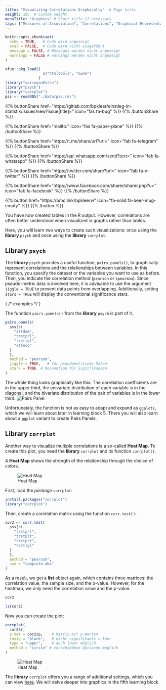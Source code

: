```yaml
---
title: "Visualizing Correlations Graphically"  # Page title
weight: 105  # Custom weight
menuTitle: "Graphics" # Short title if necessary
tags: ["Measures of Association", "Correlations", "Graphical Representation", "ggplot"]  # Tags describing the content of the page
---
```

```r
knitr::opts_chunk$set(
  echo = TRUE,   # Code wird angezeigt
  eval = FALSE,  # Code wird nicht ausgeführt
  message = FALSE, # Messages werden nicht angezeigt
  warnings = FALSE # warnings werden nicht angezeigt
)

xfun::pkg_load2(
                 c("htmltools", "mime")
               )
library("xaringanExtra")
library("psych")
library("corrplot")
pss <- readRDS("./data/pss.rds")
```

{{% buttonShare href=\"https\:\/\/gitlab.com\/bpkleer\/einstieg-in-statistik\/issues\/new?issue[title]=\" icon=\"fas fa-bug\" %}} {{% /buttonShare %}} 

{{% buttonShare href=\"mailto\:\" icon=\"fas fa-paper-plane\" %}} {{% /buttonShare %}}

{{% buttonShare href=\"https\:\/\/t.me\/share\/url?url=\" icon=\"fab fa-telegram\" %}} {{% /buttonShare %}}

{{% buttonShare href=\"https\:\/\/api.whatsapp.com\/send?text=\" icon=\"fab fa-whatsapp\" %}} {{% /buttonShare %}}

{{% buttonShare href=\"https\:\/\/twitter.com\/share?url=\" icon=\"fab fa-x-twitter\" %}} {{% /buttonShare %}}

{{% buttonShare href=\"https\:\/\/www.facebook.com\/sharer\/sharer.php?u=\" icon=\"fab fa-facebook\" %}} {{% /buttonShare %}}

{{% button href=\"https\:\/\/bmc.link\/bpkleerw\" icon=\"fa-solid fa-beer-mug-empty\" %}} {{% /button %}}

You have now created tables in the R output. However, correlations are often better understood when visualized in graphs rather than tables.

Here, you will learn two ways to create such visualizations: once using the **library** `psych` and once using the **library** `corrplot`.

## Library `psych`
The **library** `psych` provides a useful function, `pairs.panels()`, to graphically represent correlations and the relationships between variables. In this function, you specify the dataset or the variables you want to use as before. Then, you indicate the correlation method (`pearson` or `spearman`). Since pseudo-metric data is involved here, it is advisable to use the argument `jiggle = TRUE` to prevent data points from overlapping. Additionally, setting `stars = TRUE` will display the conventional significance stars. 

{ /* examples */ }

The function `pairs.panels()` from the **library** `psych` is part of it.
```r
pairs.panels(
  pss[c(
    "stfdem",
    "trstprl",
    "trstlgl",
    "stfeco"
  )
  ],
  method = "pearson",   
  jiggle = TRUE,   # für pseudometrische Daten
  stars = TRUE  # Konvention für Signifikanzen
)               
```
The whole thing looks graphically like this: The correlation coefficients are in the upper third, the univariate distribution of each variable is in the diagonal, and the bivariate distribution of the pair of variables is in the lower third.
![Pairs Panel](../img/pairspanels.png)

Unfortunately, the function is not as easy to adapt and expand as `ggplots`, which we will learn about later in learning block 5. There you will also learn about a `ggplot` variant to create Pairs Panels.

## Library `corrplot`
Another way to visualize multiple correlations is a so-called **Heat Map**. To create this plot, you need the **library** `corrplot` and its function `corrplot()`.

A **Heat Map** shows the strength of the relationship through the choice of colors.

![Heat Map](../img/corrplot.png)

First, load the *package* `corrplot`:
```r
install.packages("corrplot")
library("corrplot")
```

Then, create a correlation matrix using the function `corr.test()`:
```r
cor2 <- corr.test(
  pss[c(
    "trstprl",
    "trstplt",
    "trstprt",
    "trstlgl"
  )
  ],
  method = "pearson",
  use = "complete.obs"
) 
```

As a result, we get a **list** object again, which contains three matrices: the correlation value, the sample size, and the p-value. However, for the heatmap, we only need the correlation value and the p-value.
```r
cor2

ls(cor2)
```

Now you can create the plot:
```r
corrplot(
  cor2$r, 
  p.mat = cor2$p,    # Matrix mit p-Werten
  insig = "blank",   # nicht signifikante = leer
  type = "upper",    # auch lower möglich
  method = "circle" # verschiedene Optionen möglich
)    
```

![Heat Map](../img/corrplot.png)

The **library** `corrplot` offers you a range of additional settings, which you can view [here](https://cran.r-project.org/web/packages/corrplot/vignettes/corrplot-intro.html). We will delve deeper into graphics in the fifth learning block.
